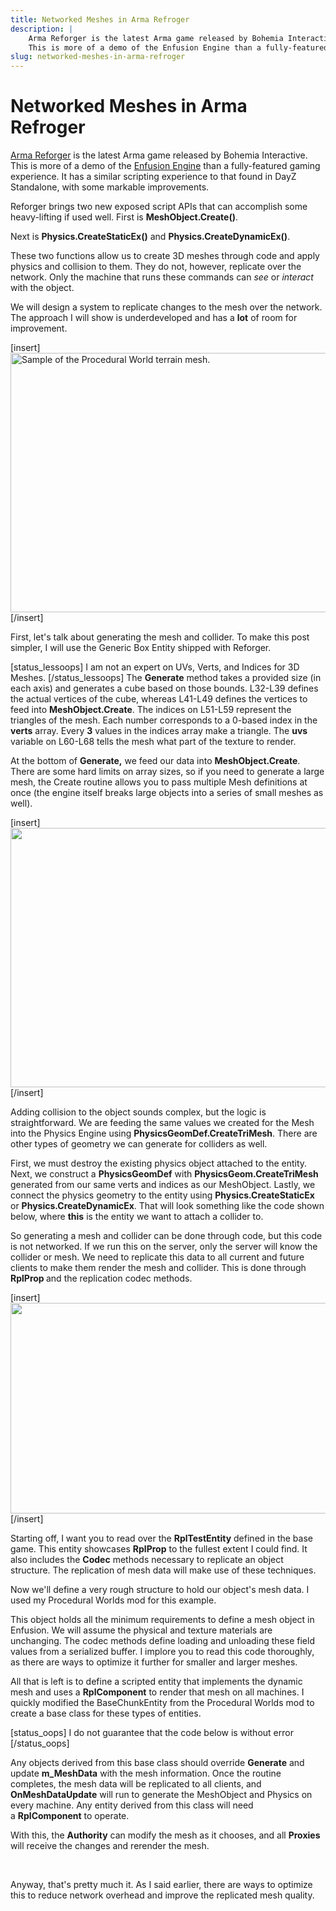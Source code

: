 ```yaml
---
title: Networked Meshes in Arma Refroger
description: |
    Arma Reforger is the latest Arma game released by Bohemia Interactive.
    This is more of a demo of the Enfusion Engine than a fully-featured gaming experience...
slug: networked-meshes-in-arma-refroger
---
```


# Networked Meshes in Arma Refroger 

<a href="https://store.steampowered.com/app/1874880/Arma_Reforger/">Arma Reforger</a> 
is the latest Arma game released by Bohemia Interactive. 
This is more of a demo of the <a href="https://enfusionengine.com/">Enfusion Engine</a> 
than a fully-featured gaming experience. It has a similar scripting experience to that found in DayZ Standalone, with some markable improvements.

Reforger brings two new exposed script APIs that can accomplish some heavy-lifting if used well. First is <strong>MeshObject.Create()</strong>.
<script src="https://gist.github.com/KeganHollern/82082f615323f40cc5265c277a5e101e.js"></script>
Next is <strong>Physics.CreateStaticEx()</strong> and <strong>Physics.CreateDynamicEx()</strong>.
<script src="https://gist.github.com/KeganHollern/b72c4ea853b88e7d0d6d418e62820a72.js"></script>

These two functions allow us to create 3D meshes through code and apply physics and collision to them. They do not, however, replicate over the network. Only the machine that runs these commands can <em>see</em> or <em>interact</em> with the object.

We will design a system to replicate changes to the mesh over the network. The approach I will show is underdeveloped and has a <strong>lot</strong> of room for improvement.

[insert]<img class="alignnone" src="https://ss.lystic.zip/2022-06-25/15-41-48/uZtKrAareXbgL5mBTQA4CkPJ.png" alt="Sample of the Procedural World terrain mesh." width="1888" height="415" />[/insert]

First, let's talk about generating the mesh and collider. To make this post simpler, I will use the Generic Box Entity shipped with Reforger.

<script src="https://gist.github.com/KeganHollern/3cb236ecc2930ebbe5e175273e60ce2f.js"></script>

[status_lessoops] I am not an expert on UVs, Verts, and Indices for 3D Meshes. [/status_lessoops]
The <strong>Generate</strong> method takes a provided size (in each axis) and generates a cube based on those bounds. L32-L39 defines the actual vertices of the cube, whereas L41-L49 defines the vertices to feed into <strong>MeshObject.Create</strong>. The indices on L51-L59 represent the triangles of the mesh. Each number corresponds to a 0-based index in the <strong>verts</strong> array. Every <strong>3</strong> values in the indices array make a triangle. The <strong>u</strong><strong>vs</strong> variable on L60-L68 tells the mesh what part of the texture to render.

At the bottom of <strong>Generate,</strong> we feed our data into <strong>MeshObject.Create</strong>. There are some hard limits on array sizes, so if you need to generate a large mesh, the Create routine allows you to pass multiple Mesh definitions at once (the engine itself breaks large objects into a series of small meshes as well).

[insert]<img class="alignnone size-medium" src="https://ss.lystic.zip/2022-06-25/16-04-12/LHNuTLeEzzfqG4Wiy5PS4VFc.png" width="1888" height="415" />[/insert]

Adding collision to the object sounds complex, but the logic is straightforward. We are feeding the same values we created for the Mesh into the Physics Engine using <strong>PhysicsGeomDef.CreateTriMesh</strong>. There are other types of geometry we can generate for colliders as well.

<script src="https://gist.github.com/KeganHollern/7866f2415846ac89b9f3561471ae1924.js"></script>

First, we must destroy the existing physics object attached to the entity. Next, we construct a <strong>PhysicsGeomDef</strong> with <strong>PhysicsGeom.CreateTriMesh</strong> generated from our same verts and indices as our MeshObject. Lastly, we connect the physics geometry to the entity using <strong>Physics.CreateStaticEx</strong> or <strong>Physics.CreateDynamicEx</strong>. That will look something like the code shown below, where <strong>this</strong> is the entity we want to attach a collider to.

<script src="https://gist.github.com/KeganHollern/1aec10cde9d4339dbad4010540867268.js"></script>

So generating a mesh and collider can be done through code, but this code is not networked. If we run this on the server, only the server will know the collider or mesh. We need to replicate this data to all current and future clients to make them render the mesh and collider. This is done through <strong>RplProp </strong>and the replication codec methods.

[insert]<img class="alignnone size-medium" src="https://ss.lystic.zip/2022-06-25/16-15-59/4fJ7zqX223pHBenmntGUCRKC.png" width="1700" height="337" />[/insert]

Starting off, I want you to read over the <strong>RplTestEntity</strong> defined in the base game. This entity showcases <strong>RplProp</strong> to the fullest extent I could find. It also includes the <strong>Codec</strong> methods necessary to replicate an object structure. The replication of mesh data will make use of these techniques.

<script src="https://gist.github.com/KeganHollern/15ba4f7b8112eaae08f8428495a65b2a.js"></script>

Now we'll define a very rough structure to hold our object's mesh data. I used my Procedural Worlds mod for this example.

<script src="https://gist.github.com/KeganHollern/c1f8a505797960db52080685827fc441.js"></script>

This object holds all the minimum requirements to define a mesh object in Enfusion. We will assume the physical and texture materials are unchanging. The codec methods define loading and unloading these field values from a serialized buffer. I implore you to read this code thoroughly, as there are ways to optimize it further for smaller and larger meshes.

All that is left is to define a scripted entity that implements the dynamic mesh and uses a <strong>RplComponent</strong> to render that mesh on all machines. I quickly modified the BaseChunkEntity from the Procedural Worlds mod to create a base class for these types of entities.

[status_oops] I do not guarantee that the code below is without error [/status_oops]

<script src="https://gist.github.com/KeganHollern/546a9bfddf32660a26dfca648b0cb92f.js"></script>

Any objects derived from this base class should override <strong>Generate</strong> and update <strong>m_MeshData</strong> with the mesh information. Once the routine completes, the mesh data will be replicated to all clients, and <strong>OnMeshDataUpdate</strong> will run to generate the MeshObject and Physics on every machine. Any entity derived from this class will need a <strong>RplComponent</strong> to operate.

With this, the <strong>Authority</strong> can modify the mesh as it chooses, and all <strong>Proxies</strong> will receive the changes and rerender the mesh.

&nbsp;

Anyway, that's pretty much it. As I said earlier, there are ways to optimize this to reduce network overhead and improve the replicated mesh quality.